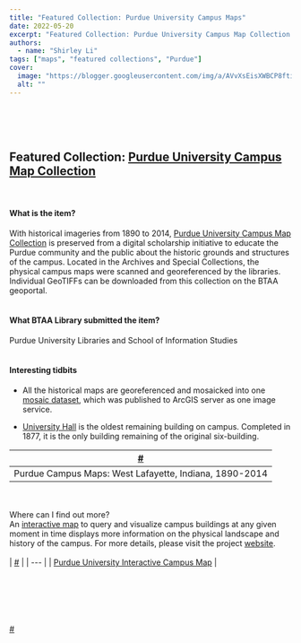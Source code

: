 ```yaml
---
title: "Featured Collection: Purdue University Campus Maps"
date: 2022-05-20
excerpt: "Featured Collection: Purdue University Campus Map Collection What is the item?"
authors:
  - name: "Shirley Li"
tags: ["maps", "featured collections", "Purdue"]
cover:
  image: "https://blogger.googleusercontent.com/img/a/AVvXsEisXWBCP8ftihfid0pzvDYFj2YP0YGQ80aNhrlIQc71IOqE0K3a6wAFVA4m-fgWII0lh5m3DVwOurzeqZe-xm95bOU0m4t-Hf2L9zqxUCXav9CsfTOZgj-8GRchgNJ8iqXdvYyS50ZpGp9jwcj8pj5rMWDGJIpYsE-I1oagj8NXBCQd92ZRC92DZnhd_A=w640-h365"
  alt: ""
---
```


<br/><br/> <br/>

## Featured Collection: [Purdue University Campus Map Collection](https://geo.btaa.org/catalog/09d-02)

<br/>

#### What is the item?

With historical imageries from 1890 to 2014, [Purdue University Campus Map Collection](https://geo.btaa.org/catalog/09d-02) is preserved from a digital scholarship initiative to educate the Purdue community and the public about the historic grounds and structures of the campus. Located in the Archives and Special Collections, the physical campus maps were scanned and georeferenced by the libraries. Individual GeoTIFFs can be downloaded from this collection on the BTAA geoportal.  <br/><br/>

#### What BTAA Library submitted the item?

Purdue University Libraries and School of Information Studies <br/><br/>

#### Interesting tidbits


- All the historical maps are georeferenced and mosaicked into one [mosaic dataset](https://mapsweb.lib.purdue.edu/arcgis/rest/services/Purdue/campus_history/ImageServer), which was published to ArcGIS server as one image service.

- [University Hall](https://www.cla.purdue.edu/resources/buildings/university.html) is the oldest remaining building on campus. Completed in 1877, it is the only building remaining of the original six-building.

| [#](#) |
| --- |
| Purdue Campus Maps: West Lafayette, Indiana, 1890-2014 |
<br/><br/>Where can I find out more?<br/>An [interactive map](http://collections.lib.purdue.edu/campus/) to query and visualize campus buildings at any given moment in time displays more information on the physical landscape and history of the campus. For more details, please visit the project [website](http://collections.lib.purdue.edu/campus/).  <br/><br/> 
| [#](#) |
| --- |
| [Purdue University Interactive Campus Map](http://collections.lib.purdue.edu/campus/map) |
<br/><br/><br/><br/><br/><br/><br/>[#](#) <br/><br/> <br/><br/> <br/><br/> <br/><br/>

